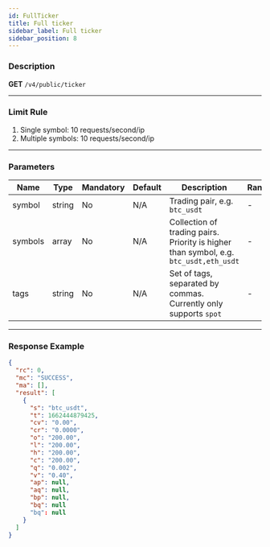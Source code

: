 ```yaml
---
id: FullTicker
title: Full ticker
sidebar_label: Full ticker
sidebar_position: 8
---
```


### Description

**GET** `/v4/public/ticker`

---

### Limit Rule

1. Single symbol: 10 requests/second/ip
2. Multiple symbols: 10 requests/second/ip

---

### Parameters

| Name | Type | Mandatory | Default | Description | Ranges |
| --- | --- | --- | --- | --- | --- |
| symbol | string | No | N/A | Trading pair, e.g. `btc_usdt` | - |
| symbols | array | No | N/A | Collection of trading pairs. Priority is higher than symbol, e.g. `btc_usdt,eth_usdt` | - |
| tags | string | No | N/A | Set of tags, separated by commas. Currently only supports `spot` | - |

---

### Response Example

```json
{
  "rc": 0,
  "mc": "SUCCESS",
  "ma": [],
  "result": [
    {
      "s": "btc_usdt",
      "t": 1662444879425,
      "cv": "0.00",
      "cr": "0.0000",
      "o": "200.00",
      "l": "200.00",
      "h": "200.00",
      "c": "200.00",
      "q": "0.002",
      "v": "0.40",
      "ap": null,
      "aq": null,
      "bp": null,
      "bq": null
      "bq": null
    }
  ]
}

```

